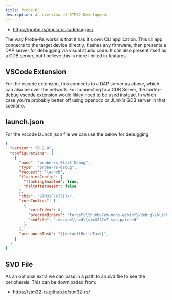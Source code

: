 ```yaml
---
title: Probe-RS
description: An overview of STM32 Development
---
```


  * https://probe.rs/docs/tools/debugger/

The way Probe-Rs works is that it has it's own CLI application.
This cli app connects to the target device directly, flashes any firmware, then presents a DAP server for debugging via visual studio code.
It can also present itself as a GDB server, but I believe this is more limited in features.

## VSCode Extension

For the vscode extension, this connects to a DAP server as above, which can also be over the network.
For connecting to a GDB Server, the cortex-debug vscode extension would likley need to be used instead.
In which case you're probably better off using openocd or JLink's GDB server in that scenario.

## launch.json

For the vscode launch.json file we can use the below for debugging

```json
{
  "version": "0.2.0",
  "configurations": [
    {
      "name": "probe-rs Start Debug",
      "type": "probe-rs-debug",
      "request": "launch",
      "flashingConfig": {
        "flashingEnabled": true,
        "haltAfterReset": false
      },
      "chip": "STM32F767ZITx",
      "coreConfigs": [
        {
          "coreIndex": 0,
          "programBinary": "target\\thumbv7em-none-eabihf\\debug\\blinky1",
          "svdFile": ".vscode\\svd\\stm32f7x7.svd.patched"
        }
      ],
      "preLaunchTask": "${defaultBuildTask}",
    }
  ]
}
```

## SVD File

As an optional extra we can pass in a path to an svd file to see the peripherals.
This can be downloaded from:

  * https://stm32-rs.github.io/stm32-rs/
